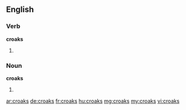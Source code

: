 ==English==
===Verb===
'''croaks'''
# {{third-person singular of|[[croak]]}}


===Noun===
'''croaks'''
# {{plural of|[[croak]]}}

[[ar:croaks]]
[[de:croaks]]
[[fr:croaks]]
[[hu:croaks]]
[[mg:croaks]]
[[my:croaks]]
[[vi:croaks]]